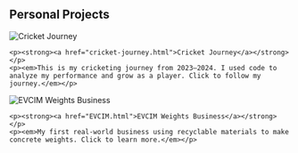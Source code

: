 ## Personal Projects

<div class="project-entry">
  <img src="cricket.jpg" alt="Cricket Journey" class="project-thumb" />
  <div>
    <p><strong><a href="cricket-journey.html">Cricket Journey</a></strong></p>
    <p><em>This is my cricketing journey from 2023–2024. I used code to analyze my performance and grow as a player. Click to follow my journey.</em></p>
  </div>
</div>

<div class="project-entry">
  <img src="weights.jpg" alt="EVCIM Weights Business" class="project-thumb" />
  <div>
    <p><strong><a href="EVCIM.html">EVCIM Weights Business</a></strong></p>
    <p><em>My first real-world business using recyclable materials to make concrete weights. Click to learn more.</em></p>
  </div>
</div>


